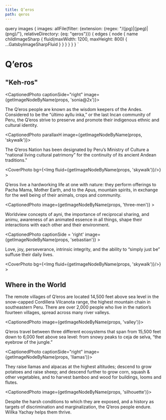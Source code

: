 ```yaml
---
title: Q’eros
path: qeros
---
```




  query images {
    images: allFile(filter: {extension: {regex: "/(jpg)|(jpeg)|(png)/"}, relativeDirectory: {eq: "qeros"}}) {
      edges {
        node {
          name
          childImageSharp {
            fluid(maxWidth: 1200, maxHeight: 800) {
              ...GatsbyImageSharpFluid
            }
          }
        }
      }
    }
  }
`


# Q’eros
## "Keh-ros"

<CaptionedPhoto captionSide="right" image={getImageNodeByName(props, 'sonia@2x')}>

The Q’eros people are known as the wisdom keepers of the Andes. Considered to be the “último ayllu inka,” or the last Incan community of Peru, the Q’eros strive to preserve and promote their indigenous ethnic and cultural identity.

</CaptionedPhoto>



<CaptionedPhoto parallaxH image={getImageNodeByName(props, 'skywalk')}>
  
The Q’eros Nation has been designated by Peru’s Ministry of Culture a “national living cultural patrimony” for the continuity of its ancient Andean traditions."

</CaptionedPhoto>



<CoverPhoto bg={<Img fluid={getImageNodeByName(props, 'skywalk')}/>} >

Q’eros live a hardworking life at one with nature: they perform offerings to Pacha Mama, Mother Earth, and to the Apus, mountain spirits, in exchange for the well being of their animals, crops and community.

</CoverPhoto>



<CaptionedPhoto image={getImageNodeByName(props, 'three-men')} >

Worldview concepts of ayni, the importance of reciprocal sharing, and animu, awareness of an animated essence in all things, shape their interactions with each other and their environment.
   
</CaptionedPhoto>



<CaptionedPhoto captionSide = 'right' image={getImageNodeByName(props, 'sebastian')} >

Love, joy, perseverance, intrinsic integrity, and the ability to “simply just be” suffuse their daily lives.


</CaptionedPhoto>



<CoverPhoto bg={<Img fluid={getImageNodeByName(props, 'skywalk')}/>} >

## Where in the World 
The remote villages of Q’eros are located 14,500 feet above sea level in the snow-capped Cordillera Vilcanota range, the highest mountain chain in southeastern Peru. There are over 2,000 people who live in the nation’s fourteen villages, spread across many river valleys.

</CoverPhoto>



<CaptionedPhoto image={getImageNodeByName(props, 'valley')}> 

Q’eros travel between three different ecosystems that span from 15,500 feet down to 6,000 feet above sea level: from snowy peaks to ceja de selva, “the eyebrow of the jungle.”

</CaptionedPhoto>



<CaptionedPhoto captionSide="right" image={getImageNodeByName(props, 'llamas')}>

They raise llamas and alpacas at the highest altitudes; descend to grow potatoes and raise sheep; and descend further to grow corn, squash & other vegetables, and to harvest bamboo and wood for buildings, looms and flutes.

</CaptionedPhoto>



<CaptionedPhoto image={getImageNodeByName(props, 'silhouette')}>

Despite the harsh conditions to which they are exposed, and a history as targets of discrimination and marginalization, the Q’eros people endure. Willka Yachay helps them thrive.

</CaptionedPhoto>



<NextButton title="Projects" caption="See how we help" uri="/projects" />